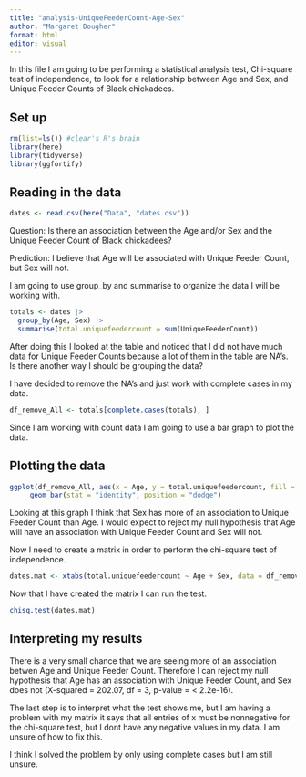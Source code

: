 ```yaml
---
title: "analysis-UniqueFeederCount-Age-Sex"
author: "Margaret Dougher"
format: html
editor: visual
---
```


In this file I am going to be performing a statistical analysis test, Chi-square test of independence, to look for a relationship between Age and Sex, and Unique Feeder Counts of Black chickadees.

## Set up

```r
rm(list=ls()) #clear's R's brain
library(here)
library(tidyverse)
library(ggfortify)
```

## Reading in the data

```r
dates <- read.csv(here("Data", "dates.csv"))
```

Question: Is there an association between the Age and/or Sex and the Unique Feeder Count of Black chickadees?

Prediction: I believe that Age will be associated with Unique Feeder Count, but Sex will not.

I am going to use group_by and summarise to organize the data I will be working with.

```r
totals <- dates |>
  group_by(Age, Sex) |>
  summarise(total.uniquefeedercount = sum(UniqueFeederCount))
```

After doing this I looked at the table and noticed that I did not have much data for Unique Feeder Counts because a lot of them in the table are NA's. Is there another way I should be grouping the data?

I have decided to remove the NA's and just work with complete cases in my data.

```r
df_remove_All <- totals[complete.cases(totals), ]
```

Since I am working with count data I am going to use a bar graph to plot the data.

## Plotting the data

```r
ggplot(df_remove_All, aes(x = Age, y = total.uniquefeedercount, fill = Sex))+
     geom_bar(stat = "identity", position = "dodge")
```

Looking at this graph I think that Sex has more of an association to Unique Feeder Count than Age. I would expect to reject my null hypothesis that Age will have an association with Unique Feeder Count and Sex will not.

Now I need to create a matrix in order to perform the chi-square test of independence.

```r
dates.mat <- xtabs(total.uniquefeedercount ~ Age + Sex, data = df_remove_All)
```

Now that I have created the matrix I can run the test.

```r
chisq.test(dates.mat)
```

## Interpreting my results

There is a very small chance that we are seeing more of an association betwen Age and Unique Feeder Count. Therefore I can reject my null hypothesis that Age has an association with Unique Feeder Count, and Sex does not (X-squared = 202.07, df = 3, p-value = \< 2.2e-16).

The last step is to interpret what the test shows me, but I am having a problem with my matrix it says that all entries of x must be nonnegative for the chi-square test, but I dont have any negative values in my data. I am unsure of how to fix this.

I think I solved the problem by only using complete cases but I am still unsure.
